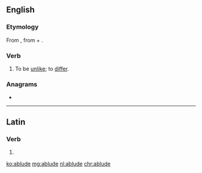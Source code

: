 ==English==

===Etymology===
From {{der|en|la|ablūdō||differ from}}, from {{m|la|ab||from}} + {{m|la|lūdō||play; trick}}.

===Verb===
{{en-verb|ablud}}

# {{lb|en|obsolete}} To be [[unlike]]; to [[differ]].
#: {{rfquotek|Bishop Hall}}

===Anagrams===
* {{l|en|belaud}}

----

==Latin==

===Verb===
{{la-verb-form|ablūde}}

# {{inflection of|ablūdō||2|s|pres|actv|impr|lang=la}}

[[ko:ablude]]
[[mg:ablude]]
[[nl:ablude]]
[[chr:ablude]]